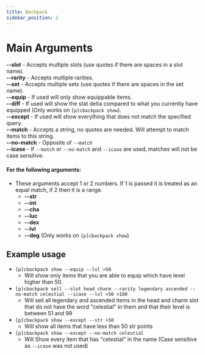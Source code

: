 ```yaml
---
title: Backpack
sidebar_position: 2
---
```


# Main Arguments
**--slot** - Accepts multiple slots (use quotes if there are spaces in a slot name).<br />
**--rarity** - Accepts multiple rarities.<br />
**--set** - Accepts multiple sets (use quotes if there are spaces in the set name).<br />
**--equip** - If used will only show equippable items.<br />
**--diff** - If used will show the stat delta compared to what you currently have equipped (Only works on `[p]cbackpack show`).<br />
**--except** - If used will show everything that does not match the specified query.<br />
**--match** - Accepts a string, no quotes are needed. Will attempt to match items to this string.<br />
**--no-match** - Opposite of `--match`<br />
**--icase** - If `--match` or `--no-match` and `--icase` are used, matches will not be case sensitive.<br />

#### For the following arguments: <br />
- These arguments accept 1 or 2 numbers. If 1 is passed it is treated as an equal match, if 2 then it is a range.<br />
  - **--str**<br />
  - **--int**<br />
  - **--cha**<br />
  - **--luc**<br />
  - **--dex**<br />
  - **--lvl**<br />
  - **--deg** (Only works on `[p]cbackpack show`)<br />
  
## Example usage
- `[p]cbackpack show --equip --lvl >50`
  - Will show only items that you are able to equip which have level higher than 50. 
- `[p]cbackpack sell --slot head charm --rarity legendary ascended --no-match celestial --icase --lvl >50 <100`
  - Will sell all legendary and ascended items in the head and charm slot that do not have the word "celestial" in them and that their level is between 51 and 99
- `[p]cbackpack show --except --str >50`
  - Will show all items that have less than 50 str points
- `[p]cbackpack show --except --no-match celestial`  
  - Will Show every item that has "celestial" in the name (Case sensitive as `--icase` was not used)